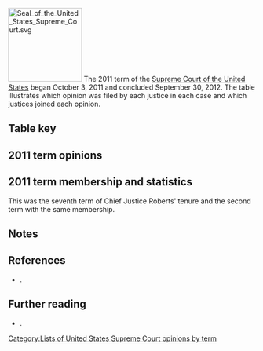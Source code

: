 [[Image:Seal of the United States Supreme Court.svg|150px|right]]
The 2011 term of the [[Supreme Court of the United States]] began October 3, 2011 and concluded September 30, 2012. The table illustrates which opinion was filed by each justice in each case and which justices joined each opinion.

==Table key==

{{SCOTUStablekey}}

==2011 term opinions==
{{SCOTUS-termlist-start|Roberts|Scalia|Kennedy|Thomas|Ginsburg|Breyer|Alito|Sotomayor|Kagan}}
{{SCOTUS-termlist-entry
  |#=1
  |case=Cavazos v. Smith
  |volume=565
  |page=
  |decision-date=October 31, 2011
  |justice1-opinion1=joinmajority |justice1-sortcode=J1<!--roberts-->
  |justice2-opinion1=joinmajority |justice2-sortcode=J1<!--scalia-->
  |justice3-opinion1=joinmajority |justice3-sortcode=J1<!--kennedy-->
  |justice4-opinion1=joinmajority |justice4-sortcode=J1<!--thomas-->
  |justice5-opinion1=dissent |justice5-sortcode=4<!--ginsburg-->
  |justice6-opinion1=joindissent |justice6-sortcode=J4<!--breyer-->
  |justice7-opinion1=joinmajority |justice7-sortcode=J1<!--alito-->
  |justice8-opinion1=joindissent |justice8-sortcode=J4<!--sotomayor-->
  |justice9-opinion1=joinmajority |justice9-sortcode=J1<!--kagan-->
}}
{{SCOTUS-termlist-entry
  |#=2
  |case=KPMG LLP v. Cocchi
  |volume=565
  |page=
  |decision-date=November 7, 2011
  |justice1-opinion1=joinmajority |justice1-sortcode=J1<!--roberts-->
  |justice2-opinion1=joinmajority |justice2-sortcode=J1<!--scalia-->
  |justice3-opinion1=joinmajority |justice3-sortcode=J1<!--kennedy-->
  |justice4-opinion1=joinmajority |justice4-sortcode=J1<!--thomas-->
  |justice5-opinion1=joinmajority |justice5-sortcode=J1<!--ginsburg-->
  |justice6-opinion1=joinmajority |justice6-sortcode=J1<!--breyer-->
  |justice7-opinion1=joinmajority |justice7-sortcode=J1<!--alito-->
  |justice8-opinion1=joinmajority |justice8-sortcode=J1<!--sotomayor-->
  |justice9-opinion1=joinmajority |justice9-sortcode=J1<!--kagan-->
}}
{{SCOTUS-termlist-entry
  |#=3
  |case=Bobby v. Dixon
  |volume=565
  |page=
  |decision-date=November 7, 2011
  |justice1-opinion1=joinmajority |justice1-sortcode=J1<!--roberts-->
  |justice2-opinion1=joinmajority |justice2-sortcode=J1<!--scalia-->
  |justice3-opinion1=joinmajority |justice3-sortcode=J1<!--kennedy-->
  |justice4-opinion1=joinmajority |justice4-sortcode=J1<!--thomas-->
  |justice5-opinion1=joinmajority |justice5-sortcode=J1<!--ginsburg-->
  |justice6-opinion1=joinmajority |justice6-sortcode=J1<!--breyer-->
  |justice7-opinion1=joinmajority |justice7-sortcode=J1<!--alito-->
  |justice8-opinion1=joinmajority |justice8-sortcode=J1<!--sotomayor-->
  |justice9-opinion1=joinmajority |justice9-sortcode=J1<!--kagan-->
}}
{{SCOTUS-termlist-entry
  |#=4
  |case=Greene v. Fisher
  |volume=565
  |page=
  |argue-date=October 11, 2011
  |decision-date=November 8, 2011
  |justice1-opinion1=joinmajority |justice1-sortcode=J1<!--roberts-->
  |justice2-opinion1=majority |justice2-sortcode=1<!--scalia-->
  |justice3-opinion1=joinmajority |justice3-sortcode=J1<!--kennedy-->
  |justice4-opinion1=joinmajority |justice4-sortcode=J1<!--thomas-->
  |justice5-opinion1=joinmajority |justice5-sortcode=J1<!--ginsburg-->
  |justice6-opinion1=joinmajority |justice6-sortcode=J1<!--breyer-->
  |justice7-opinion1=joinmajority |justice7-sortcode=J1<!--alito-->
  |justice8-opinion1=joinmajority |justice8-sortcode=J1<!--sotomayor-->
  |justice9-opinion1=joinmajority |justice9-sortcode=J1<!--kagan-->
}}
{{SCOTUS-termlist-entry
  |#=5
  |case=Judulang v. Holder
  |volume=565
  |page=
  |argue-date=October 12, 2011
  |decision-date=December 12, 2011
  |justice1-opinion1=joinmajority |justice1-sortcode=J1<!--roberts-->
  |justice2-opinion1=joinmajority |justice2-sortcode=J1<!--scalia-->
  |justice3-opinion1=joinmajority |justice3-sortcode=J1<!--kennedy-->
  |justice4-opinion1=joinmajority |justice4-sortcode=J1<!--thomas-->
  |justice5-opinion1=joinmajority |justice5-sortcode=J1<!--ginsburg-->
  |justice6-opinion1=joinmajority |justice6-sortcode=J1<!--breyer-->
  |justice7-opinion1=joinmajority |justice7-sortcode=J1<!--alito-->
  |justice8-opinion1=joinmajority |justice8-sortcode=J1<!--sotomayor-->
  |justice9-opinion1=majority |justice9-sortcode=1<!--kagan-->
}}
{{SCOTUS-termlist-entry
  |#=6
  |case=Hardy v. Cross
  |volume=565
  |page=
  |decision-date=December 12, 2011
  |justice1-opinion1=joinmajority |justice1-sortcode=J1<!--roberts-->
  |justice2-opinion1=joinmajority |justice2-sortcode=J1<!--scalia-->
  |justice3-opinion1=joinmajority |justice3-sortcode=J1<!--kennedy-->
  |justice4-opinion1=joinmajority |justice4-sortcode=J1<!--thomas-->
  |justice5-opinion1=joinmajority |justice5-sortcode=J1<!--ginsburg-->
  |justice6-opinion1=joinmajority |justice6-sortcode=J1<!--breyer-->
  |justice7-opinion1=joinmajority |justice7-sortcode=J1<!--alito-->
  |justice8-opinion1=joinmajority |justice8-sortcode=J1<!--sotomayor-->
  |justice9-opinion1=joinmajority |justice9-sortcode=J1<!--kagan-->
}}
{{SCOTUS-termlist-entry
  |#=7
  |case=Smith v. Cain
  |volume=565
  |page=
  |argue-date=November 8, 2011
  |decision-date=January 10, 2012
  |justice1-opinion1=majority |justice1-sortcode=1<!--roberts-->
  |justice2-opinion1=joinmajority |justice2-sortcode=J1<!--scalia-->
  |justice3-opinion1=joinmajority |justice3-sortcode=J1<!--kennedy-->
  |justice4-opinion1=dissent |justice4-sortcode=4<!--thomas-->
  |justice5-opinion1=joinmajority |justice5-sortcode=J1<!--ginsburg-->
  |justice6-opinion1=joinmajority |justice6-sortcode=J1<!--breyer-->
  |justice7-opinion1=joinmajority |justice7-sortcode=J1<!--alito-->
  |justice8-opinion1=joinmajority |justice8-sortcode=J1<!--sotomayor-->
  |justice9-opinion1=joinmajority |justice9-sortcode=J1<!--kagan-->
}}
{{SCOTUS-termlist-entry
  |#=8
  |case=CompuCredit Corp. v. Greenwood
  |volume=565
  |page=
  |argue-date=October 11, 2011
  |decision-date=January 10, 2012
  |justice1-opinion1=joinmajority |justice1-sortcode=J1<!--roberts-->
  |justice2-opinion1=majority |justice2-sortcode=1<!--scalia-->
  |justice3-opinion1=joinmajority |justice3-sortcode=J1<!--kennedy-->
  |justice4-opinion1=joinmajority |justice4-sortcode=J1<!--thomas-->
  |justice5-opinion1=dissent |justice5-sortcode=4<!--ginsburg-->
  |justice6-opinion1=joinmajority |justice6-sortcode=J1<!--breyer-->
  |justice7-opinion1=joinmajority |justice7-sortcode=J1<!--alito-->
  |justice8-opinion1=concurrence |justice8-sortcode=2<!--sotomayor-->
  |justice9-opinion1=joinconcurrence |justice9-sortcode=J2<!--kagan-->
}}
{{SCOTUS-termlist-entry
  |#=9
  |case=Minneci v. Pollard
  |volume=565
  |page=
  |argue-date=November 1, 2011
  |decision-date=January 10, 2012
  |justice1-opinion1=joinmajority |justice1-sortcode=J1<!--roberts-->
  |justice2-opinion1=joinmajority |justice2-opinion2=concurrence |justice2-sortcode=2J1<!--scalia-->
  |justice3-opinion1=joinmajority |justice3-sortcode=J1<!--kennedy-->
  |justice4-opinion1=joinmajority |justice4-opinion2=joinconcurrence |justice4-sortcode=J1J2<!--thomas-->
  |justice5-opinion1=dissent |justice5-sortcode=4<!--ginsburg-->
  |justice6-opinion1=majority |justice6-sortcode=1<!--breyer-->
  |justice7-opinion1=joinmajority |justice7-sortcode=J1<!--alito-->
  |justice8-opinion1=joinmajority |justice8-sortcode=J1<!--sotomayor-->
  |justice9-opinion1=joinmajority |justice9-sortcode=J1<!--kagan-->
}}
{{SCOTUS-termlist-entry
  |#=10
  |case=Gonzalez v. Thaler
  |volume=565
  |page=
  |argue-date=November 2, 2011
  |decision-date=January 10, 2012
  |justice1-opinion1=joinmajority |justice1-sortcode=J1<!--roberts-->
  |justice2-opinion1=dissent |justice2-sortcode=4<!--scalia-->
  |justice3-opinion1=joinmajority |justice3-sortcode=J1<!--kennedy-->
  |justice4-opinion1=joinmajority |justice4-sortcode=J1<!--thomas-->
  |justice5-opinion1=joinmajority |justice5-sortcode=J1<!--ginsburg-->
  |justice6-opinion1=joinmajority |justice6-sortcode=J1<!--breyer-->
  |justice7-opinion1=joinmajority |justice7-sortcode=J1<!--alito-->
  |justice8-opinion1=majority |justice8-sortcode=1<!--sotomayor-->
  |justice9-opinion1=joinmajority |justice9-sortcode=J1<!--kagan-->
}}
{{SCOTUS-termlist-entry
  |#=11
  |case-article=Hosanna-Tabor Evangelical Lutheran Church and School v. EEOC
  |case-display=Hosanna-Tabor Evang. Lutheran Church and School v. EEOC
  |volume=565
  |page=
  |argue-date=October 5, 2011
  |decision-date=January 11, 2012
  |justice1-opinion1=majority |justice1-sortcode=1<!--roberts-->
  |justice2-opinion1=joinmajority |justice2-sortcode=J1<!--scalia-->
  |justice3-opinion1=joinmajority |justice3-sortcode=J1<!--kennedy-->
  |justice4-opinion1=joinmajority |justice4-opinion2=concurrence1 |justice4-sortcode=2J1<!--thomas-->
  |justice5-opinion1=joinmajority |justice5-sortcode=J1<!--ginsburg-->
  |justice6-opinion1=joinmajority |justice6-sortcode=J1<!--breyer-->
  |justice7-opinion1=joinmajority |justice7-opinion2=concurrence2 |justice7-sortcode=2J1<!--alito-->
  |justice8-opinion1=joinmajority |justice8-sortcode=J1<!--sotomayor-->
  |justice9-opinion1=joinmajority |justice9-opinion2=joinconcurrence2 |justice9-sortcode=J1J2<!--kagan-->
}}
{{SCOTUS-termlist-entry
  |#=12
  |case=Pacific Operators Offshore, LLP v. Valladolid
  |volume=565
  |page=
  |argue-date=October 11, 2011
  |decision-date=January 11, 2012
  |justice1-opinion1=joinmajority |justice1-sortcode=J1<!--roberts-->
  |justice2-opinion1=concurrence |justice2-sortcode=2<!--scalia-->
  |justice3-opinion1=joinmajority |justice3-sortcode=J1<!--kennedy-->
  |justice4-opinion1=majority |justice4-sortcode=1<!--thomas-->
  |justice5-opinion1=joinmajority |justice5-sortcode=J1<!--ginsburg-->
  |justice6-opinion1=joinmajority |justice6-sortcode=J1<!--breyer-->
  |justice7-opinion1=joinconcurrence |justice7-sortcode=J2<!--alito-->
  |justice8-opinion1=joinmajority |justice8-sortcode=J1<!--sotomayor-->
  |justice9-opinion1=joinmajority |justice9-sortcode=J1<!--kagan-->
}}
{{SCOTUS-termlist-entry
  |#=13
  |case=Perry v. New Hampshire
  |volume=565
  |page=
  |argue-date=November 2, 2011
  |decision-date=January 11, 2012
  |justice1-opinion1=joinmajority |justice1-sortcode=J1<!--roberts-->
  |justice2-opinion1=joinmajority |justice2-sortcode=J1<!--scalia-->
  |justice3-opinion1=joinmajority |justice3-sortcode=J1<!--kennedy-->
  |justice4-opinion1=joinmajority |justice4-opinion2=concurrence |justice4-sortcode=2J1<!--thomas-->
  |justice5-opinion1=majority |justice5-sortcode=1<!--ginsburg-->
  |justice6-opinion1=joinmajority |justice6-sortcode=J1<!--breyer-->
  |justice7-opinion1=joinmajority |justice7-sortcode=J1<!--alito-->
  |justice8-opinion1=dissent |justice8-sortcode=4<!--sotomayor-->
  |justice9-opinion1=joinmajority |justice9-sortcode=J1<!--kagan-->
}}
{{SCOTUS-termlist-entry
  |#=14
  |case=Maples v. Thomas
  |volume=565
  |page=
  |argue-date=October 4, 2011
  |decision-date=January 18, 2012
  |justice1-opinion1=joinmajority |justice1-sortcode=J1<!--roberts-->
  |justice2-opinion1=dissent |justice2-sortcode=4<!--scalia-->
  |justice3-opinion1=joinmajority |justice3-sortcode=J1<!--kennedy-->
  |justice4-opinion1=joindissent |justice4-sortcode=J4<!--thomas-->
  |justice5-opinion1=majority |justice5-sortcode=1<!--ginsburg-->
  |justice6-opinion1=joinmajority |justice6-sortcode=J1<!--breyer-->
  |justice7-opinion1=joinmajority |justice7-opinion2=concurrence |justice7-sortcode=2J1<!--alito-->
  |justice8-opinion1=joinmajority |justice8-sortcode=J1<!--sotomayor-->
  |justice9-opinion1=joinmajority |justice9-sortcode=J1<!--kagan-->
}}
{{SCOTUS-termlist-entry
  |#=15
  |case=Golan v. Holder
  |volume=565
  |page=
  |argue-date=October 5, 2011
  |decision-date=January 18, 2012
  |justice1-opinion1=joinmajority |justice1-sortcode=J1<!--roberts-->
  |justice2-opinion1=joinmajority |justice2-sortcode=J1<!--scalia-->
  |justice3-opinion1=joinmajority |justice3-sortcode=J1<!--kennedy-->
  |justice4-opinion1=joinmajority |justice4-sortcode=J1<!--thomas-->
  |justice5-opinion1=majority |justice5-sortcode=1<!--ginsburg-->
  |justice6-opinion1=dissent |justice6-sortcode=4<!--breyer-->
  |justice7-opinion1=joindissent |justice7-sortcode=J4<!--alito-->
  |justice8-opinion1=joinmajority |justice8-sortcode=J1<!--sotomayor-->
  |justice9-opinion1=didnotparticipate |justice9-sortcode=X<!--kagan-->
}}
{{SCOTUS-termlist-entry
  |#=16
  |case=Mims v. Arrow Financial Services, LLC
  |volume=565
  |page=
  |argue-date=November 28, 2011
  |decision-date=January 18, 2012
  |justice1-opinion1=joinmajority |justice1-sortcode=J1<!--roberts-->
  |justice2-opinion1=joinmajority |justice2-sortcode=J1<!--scalia-->
  |justice3-opinion1=joinmajority |justice3-sortcode=J1<!--kennedy-->
  |justice4-opinion1=joinmajority |justice4-sortcode=J1<!--thomas-->
  |justice5-opinion1=majority |justice5-sortcode=1<!--ginsburg-->
  |justice6-opinion1=joinmajority |justice6-sortcode=J1<!--breyer-->
  |justice7-opinion1=joinmajority |justice7-sortcode=J1<!--alito-->
  |justice8-opinion1=joinmajority |justice8-sortcode=J1<!--sotomayor-->
  |justice9-opinion1=joinmajority |justice9-sortcode=J1<!--kagan-->
}}
{{SCOTUS-termlist-entry
  |#=17
  |case=Perry v. Perez
  |volume=565
  |page=
  |argue-date=
  |decision-date=January 20, 2012
  |justice1-opinion1=joinmajority |justice1-sortcode=J1<!--roberts-->
  |justice2-opinion1=joinmajority |justice2-sortcode=J1<!--scalia-->
  |justice3-opinion1=joinmajority |justice3-sortcode=J1<!--kennedy-->
  |justice4-opinion1=joinmajority |justice4-opinion2=concurrence |justice4-sortcode=2J1<!--thomas-->
  |justice5-opinion1=joinmajority |justice5-sortcode=J1<!--ginsburg-->
  |justice6-opinion1=joinmajority |justice6-sortcode=J1<!--breyer-->
  |justice7-opinion1=joinmajority |justice7-sortcode=J1<!--alito-->
  |justice8-opinion1=joinmajority |justice8-sortcode=J1<!--sotomayor-->
  |justice9-opinion1=joinmajority |justice9-sortcode=J1<!--kagan-->
}}
{{SCOTUS-termlist-entry
  |#=18
  | case-article=United States v. Jones (2012)
  | case-display=United States v. Jones
  |volume=565
  |page=
  |argue-date=November 8, 2011
  |decision-date=January 23, 2012
  |justice1-opinion1=joinmajority |justice1-sortcode=J1<!--roberts-->
  |justice2-opinion1=majority |justice2-sortcode=1<!--scalia-->
  |justice3-opinion1=joinmajority |justice3-sortcode=J1<!--kennedy-->
  |justice4-opinion1=joinmajority |justice4-sortcode=J1<!--thomas-->
  |justice5-opinion1=joinconcurrence1 |justice5-sortcode=J2<!--ginsburg-->
  |justice6-opinion1=joinconcurrence1 |justice6-sortcode=J2<!--breyer-->
  |justice7-opinion1=concurrence1 |justice7-sortcode=2<!--alito-->
  |justice8-opinion1=joinmajority |justice8-opinion2=concurrence2 |justice8-sortcode=2J1<!--sotomayor-->
  |justice9-opinion1=joinconcurrence1 |justice9-sortcode=J2<!--kagan-->
}}
{{SCOTUS-termlist-entry
  |#=19
  |case-article=Reynolds v. United States (2012)
  |case-display=Reynolds v. United States
  |volume=565
  |page=
  |argue-date=October 3, 2011
  |decision-date=January 23, 2012
  |justice1-opinion1=joinmajority |justice1-sortcode=J1<!--roberts-->
  |justice2-opinion1=dissent |justice2-sortcode=4<!--scalia-->
  |justice3-opinion1=joinmajority |justice3-sortcode=J1<!--kennedy-->
  |justice4-opinion1=joinmajority |justice4-sortcode=J1<!--thomas-->
  |justice5-opinion1=joindissent |justice5-sortcode=J4<!--ginsburg-->
  |justice6-opinion1=majority |justice6-sortcode=1<!--breyer-->
  |justice7-opinion1=joinmajority |justice7-sortcode=J1<!--alito-->
  |justice8-opinion1=joinmajority |justice8-sortcode=J1<!--sotomayor-->
  |justice9-opinion1=joinmajority |justice9-sortcode=J1<!--kagan-->
}}
{{SCOTUS-termlist-entry
  |#=20
  |case=National Meat Assn. v. Harris
  |volume=565
  |page=
  |argue-date=November 9, 2011
  |decision-date=January 23, 2012
  |justice1-opinion1=joinmajority |justice1-sortcode=J1<!--roberts-->
  |justice2-opinion1=joinmajority |justice2-sortcode=J1<!--scalia-->
  |justice3-opinion1=joinmajority |justice3-sortcode=J1<!--kennedy-->
  |justice4-opinion1=joinmajority |justice4-sortcode=J1<!--thomas-->
  |justice5-opinion1=joinmajority |justice5-sortcode=J1<!--ginsburg-->
  |justice6-opinion1=joinmajority |justice6-sortcode=J1<!--breyer-->
  |justice7-opinion1=joinmajority |justice7-sortcode=J1<!--alito-->
  |justice8-opinion1=joinmajority |justice8-sortcode=J1<!--sotomayor-->
  |justice9-opinion1=majority |justice9-sortcode=1<!--kagan-->
}}
{{SCOTUS-termlist-entry
  |#=21
  |case=Ryburn v. Huff
  |volume=565
  |page=
  |decision-date=January 23, 2012
  |justice1-opinion1=joinmajority |justice1-sortcode=J1<!--roberts-->
  |justice2-opinion1=joinmajority |justice2-sortcode=J1<!--scalia-->
  |justice3-opinion1=joinmajority |justice3-sortcode=J1<!--kennedy-->
  |justice4-opinion1=joinmajority |justice4-sortcode=J1<!--thomas-->
  |justice5-opinion1=joinmajority |justice5-sortcode=J1<!--ginsburg-->
  |justice6-opinion1=joinmajority |justice6-sortcode=J1<!--breyer-->
  |justice7-opinion1=joinmajority |justice7-sortcode=J1<!--alito-->
  |justice8-opinion1=joinmajority |justice8-sortcode=J1<!--sotomayor-->
  |justice9-opinion1=joinmajority |justice9-sortcode=J1<!--kagan-->
}}
{{SCOTUS-termlist-entry
  |#=22
  |case=Kawashima v. Holder
  |volume=565
  |page=
  |argue-date=November 7, 2011
  |decision-date=February 21, 2012
  |justice1-opinion1=joinmajority |justice1-sortcode=J1<!--roberts-->
  |justice2-opinion1=joinmajority |justice2-sortcode=J1<!--scalia-->
  |justice3-opinion1=joinmajority |justice3-sortcode=J1<!--kennedy-->
  |justice4-opinion1=majority |justice4-sortcode=1<!--thomas-->
  |justice5-opinion1=dissent |justice5-sortcode=4<!--ginsburg-->
  |justice6-opinion1=joindissent |justice6-sortcode=J4<!--breyer-->
  |justice7-opinion1=joinmajority |justice7-sortcode=J1<!--alito-->
  |justice8-opinion1=joinmajority |justice8-sortcode=J1<!--sotomayor-->
  |justice9-opinion1=joindissent |justice9-sortcode=J4<!--kagan-->
}}
{{SCOTUS-termlist-entry
  |#=23
  |case=Howes v. Fields
  |volume=565
  |page=
  |argue-date=October 4, 2011
  |decision-date=February 21, 2012
  |justice1-opinion1=joinmajority |justice1-sortcode=J1<!--roberts-->
  |justice2-opinion1=joinmajority |justice2-sortcode=J1<!--scalia-->
  |justice3-opinion1=joinmajority |justice3-sortcode=J1<!--kennedy-->
  |justice4-opinion1=joinmajority |justice4-sortcode=J1<!--thomas-->
  |justice5-opinion1=concurrencedissent |justice5-sortcode=3<!--ginsburg-->
  |justice6-opinion1=joinconcurrencedissent |justice6-sortcode=J3<!--breyer-->
  |justice7-opinion1=majority |justice7-sortcode=1<!--alito-->
  |justice8-opinion1=joinconcurrencedissent |justice8-sortcode=J3<!--sotomayor-->
  |justice9-opinion1=joinmajority |justice9-sortcode=J1<!--kagan-->
}}
{{SCOTUS-termlist-entry
  |#=24
  |case=Wetzel v. Lambert
  |volume=565
  |page=
  |decision-date=February 21, 2012
  |justice1-opinion1=joinmajority |justice1-sortcode=J1<!--roberts-->
  |justice2-opinion1=joinmajority |justice2-sortcode=J1<!--scalia-->
  |justice3-opinion1=joinmajority |justice3-sortcode=J1<!--kennedy-->
  |justice4-opinion1=joinmajority |justice4-sortcode=J1<!--thomas-->
  |justice5-opinion1=joindissent |justice5-sortcode=J4<!--ginsburg-->
  |justice6-opinion1=dissent |justice6-sortcode=4<!--breyer-->
  |justice7-opinion1=joinmajority |justice7-sortcode=J1<!--alito-->
  |justice8-opinion1=joinmajority |justice8-sortcode=J1<!--sotomayor-->
  |justice9-opinion1=joindissent |justice9-sortcode=J4<!--kagan-->
}}
{{SCOTUS-termlist-entry
  |#=25
  |case=Marmet Health Care Center, Inc. v. Brown
  |volume=565
  |page=
  |decision-date=February 21, 2012
  |justice1-opinion1=joinmajority |justice1-sortcode=J1<!--roberts-->
  |justice2-opinion1=joinmajority |justice2-sortcode=J1<!--scalia-->
  |justice3-opinion1=joinmajority |justice3-sortcode=J1<!--kennedy-->
  |justice4-opinion1=joinmajority |justice4-sortcode=J1<!--thomas-->
  |justice5-opinion1=joinmajority |justice5-sortcode=J1<!--ginsburg-->
  |justice6-opinion1=joinmajority |justice6-sortcode=J1<!--breyer-->
  |justice7-opinion1=joinmajority |justice7-sortcode=J1<!--alito-->
  |justice8-opinion1=joinmajority |justice8-sortcode=J1<!--sotomayor-->
  |justice9-opinion1=joinmajority |justice9-sortcode=J1<!--kagan-->
}}
{{SCOTUS-termlist-entry
  |#=26
  |case=Messerschmidt v. Millender
  |volume=565
  |page=
  |argue-date=December 5, 2011
  |decision-date=February 22, 2012
  |justice1-opinion1=majority |justice1-sortcode=1<!--roberts-->
  |justice2-opinion1=joinmajority |justice2-sortcode=J1<!--scalia-->
  |justice3-opinion1=joinmajority |justice3-sortcode=J1<!--kennedy-->
  |justice4-opinion1=joinmajority |justice4-sortcode=J1<!--thomas-->
  |justice5-opinion1=joindissent |justice5-sortcode=J4<!--ginsburg-->
  |justice6-opinion1=joinmajority |justice6-opinion2=concurrence |justice6-sortcode=2J1<!--breyer-->
  |justice7-opinion1=joinmajority |justice7-sortcode=J1<!--alito-->
  |justice8-opinion1=dissent |justice8-sortcode=4<!--sotomayor-->
  |justice9-opinion1=concurrencedissent |justice9-sortcode=3<!--kagan-->
}}
{{SCOTUS-termlist-entry
  |#=27
  |case=PPL Montana, LLC v. Montana
  |volume=565
  |page=
  |argue-date=December 7, 2011
  |decision-date=February 22, 2012
  |justice1-opinion1=joinmajority |justice1-sortcode=J1<!--roberts-->
  |justice2-opinion1=joinmajority |justice2-sortcode=J1<!--scalia-->
  |justice3-opinion1=majority |justice3-sortcode=1<!--kennedy-->
  |justice4-opinion1=joinmajority |justice4-sortcode=J1<!--thomas-->
  |justice5-opinion1=joinmajority |justice5-sortcode=J1<!--ginsburg-->
  |justice6-opinion1=joinmajority |justice6-sortcode=J1<!--breyer-->
  |justice7-opinion1=joinmajority |justice7-sortcode=J1<!--alito-->
  |justice8-opinion1=joinmajority |justice8-sortcode=J1<!--sotomayor-->
  |justice9-opinion1=joinmajority |justice9-sortcode=J1<!--kagan-->
}}
{{SCOTUS-termlist-entry
  |#=28
  |case=Douglas v. Independent Living Center of Southern Cal., Inc.
  |volume=565
  |page=
  |argue-date=October 3, 2011
  |decision-date=February 22, 2012
  |justice1-opinion1=dissent |justice1-sortcode=4<!--roberts-->
  |justice2-opinion1=joindissent |justice2-sortcode=J4<!--scalia-->
  |justice3-opinion1=joinmajority |justice3-sortcode=J1<!--kennedy-->
  |justice4-opinion1=joindissent |justice4-sortcode=J4<!--thomas-->
  |justice5-opinion1=joinmajority |justice5-sortcode=J1<!--ginsburg-->
  |justice6-opinion1=majority |justice6-sortcode=1<!--breyer-->
  |justice7-opinion1=joindissent |justice7-sortcode=J4<!--alito-->
  |justice8-opinion1=joinmajority |justice8-sortcode=J1<!--sotomayor-->
  |justice9-opinion1=joinmajority |justice9-sortcode=J1<!--kagan-->
}}
{{SCOTUS-termlist-entry
  |#=29
  |case=Kurns v. Railroad Friction Products Corp.
  |volume=565
  |page=
  |argue-date=November 9, 2011
  |decision-date=February 29, 2012
  |justice1-opinion1=joinmajority |justice1-sortcode=J1<!--roberts-->
  |justice2-opinion1=joinmajority |justice2-sortcode=J1<!--scalia-->
  |justice3-opinion1=joinmajority |justice3-sortcode=J1<!--kennedy-->
  |justice4-opinion1=majority |justice4-sortcode=1<!--thomas-->
  |justice5-opinion1=joinconcurrencedissent |justice5-sortcode=J3<!--ginsburg-->
  |justice6-opinion1=joinconcurrencedissent |justice6-sortcode=J3<!--breyer-->
  |justice7-opinion1=joinmajority |justice7-sortcode=J1<!--alito-->
  |justice8-opinion1=concurrencedissent |justice8-sortcode=3<!--sotomayor-->
  |justice9-opinion1=joinmajority |justice9-opinion2=concurrence |justice9-sortcode=2J1<!--kagan-->
}}
{{SCOTUS-termlist-entry
  |#=30
  |case=Martel v. Claire
  |volume=565
  |page=
  |argue-date=December 6, 2011
  |decision-date=March 5, 2012
  |justice1-opinion1=joinmajority |justice1-sortcode=J1<!--roberts-->
  |justice2-opinion1=joinmajority |justice2-sortcode=J1<!--scalia-->
  |justice3-opinion1=joinmajority |justice3-sortcode=J1<!--kennedy-->
  |justice4-opinion1=joinmajority |justice4-sortcode=J1<!--thomas-->
  |justice5-opinion1=joinmajority |justice5-sortcode=J1<!--ginsburg-->
  |justice6-opinion1=joinmajority |justice6-sortcode=J1<!--breyer-->
  |justice7-opinion1=joinmajority |justice7-sortcode=J1<!--alito-->
  |justice8-opinion1=joinmajority |justice8-sortcode=J1<!--sotomayor-->
  |justice9-opinion1=majority |justice9-sortcode=1<!--kagan-->
}}
{{SCOTUS-termlist-entry
  |#=31
  |case=Martinez v. Ryan
  |volume=566
  |page=
  |argue-date=October 4, 2011
  |decision-date=March 20, 2012
  |justice1-opinion1=joinmajority |justice1-sortcode=J1<!--roberts-->
  |justice2-opinion1=dissent |justice2-sortcode=4<!--scalia-->
  |justice3-opinion1=majority |justice3-sortcode=1<!--kennedy-->
  |justice4-opinion1=joindissent |justice4-sortcode=J4<!--thomas-->
  |justice5-opinion1=joinmajority |justice5-sortcode=J1<!--ginsburg-->
  |justice6-opinion1=joinmajority |justice6-sortcode=J1<!--breyer-->
  |justice7-opinion1=joinmajority |justice7-sortcode=J1<!--alito-->
  |justice8-opinion1=joinmajority |justice8-sortcode=J1<!--sotomayor-->
  |justice9-opinion1=joinmajority |justice9-sortcode=J1<!--kagan-->
}}
{{SCOTUS-termlist-entry
  |#=32
  |case=Coleman v. Court of Appeals of Md.
  |volume=566
  |page=
  |argue-date=January 11, 2012
  |decision-date=March 20, 2012
  |justice1-opinion1=joinmajority |justice1-sortcode=J1<!--roberts-->
  |justice2-opinion1=concurrence1 |justice2-sortcode=2<!--scalia-->
  |justice3-opinion1=plurality |justice3-sortcode=1X<!--kennedy-->
  |justice4-opinion1=joinmajority |justice4-opinion2=concurrence2 |justice4-sortcode=2J1<!--thomas-->
  |justice5-opinion1=dissent |justice5-sortcode=4<!--ginsburg-->
  |justice6-opinion1=joindissent |justice6-sortcode=J4<!--breyer-->
  |justice7-opinion1=joinmajority |justice7-sortcode=J1<!--alito-->
  |justice8-opinion1=partjoindissent |justice8-sortcode=J4X<!--sotomayor-->
  |justice9-opinion1=partjoindissent |justice9-sortcode=J4X<!--kagan-->
}}
{{SCOTUS-termlist-entry
  |#=33
  |case-display=Mayo Collaborative Servs. v. Prometheus Lab., Inc.
  |case-article=Mayo Collaborative Services v. Prometheus Laboratories, Inc. 
  |volume=566
  |page=
  |argue-date=December 7, 2011
  |decision-date=March 20, 2012
  |justice1-opinion1=joinmajority |justice1-sortcode=J1<!--roberts-->
  |justice2-opinion1=joinmajority |justice2-sortcode=J1<!--scalia-->
  |justice3-opinion1=joinmajority |justice3-sortcode=J1<!--kennedy-->
  |justice4-opinion1=joinmajority |justice4-sortcode=J1<!--thomas-->
  |justice5-opinion1=joinmajority |justice5-sortcode=J1<!--ginsburg-->
  |justice6-opinion1=majority |justice6-sortcode=1<!--breyer-->
  |justice7-opinion1=joinmajority |justice7-sortcode=J1<!--alito-->
  |justice8-opinion1=joinmajority |justice8-sortcode=J1<!--sotomayor-->
  |justice9-opinion1=joinmajority |justice9-sortcode=J1<!--kagan-->
}}
{{SCOTUS-termlist-entry
  |#=34
  |case=Roberts v. Sea-Land Services, Inc.
  |volume=566
  |page=
  |argue-date=January 11, 2012
  |decision-date=March 20, 2012
  |justice1-opinion1=joinmajority |justice1-sortcode=J1<!--roberts-->
  |justice2-opinion1=joinmajority |justice2-sortcode=J1<!--scalia-->
  |justice3-opinion1=joinmajority |justice3-sortcode=J1<!--kennedy-->
  |justice4-opinion1=joinmajority |justice4-sortcode=J1<!--thomas-->
  |justice5-opinion1=concurrencedissent |justice5-sortcode=3<!--ginsburg-->
  |justice6-opinion1=joinmajority |justice6-sortcode=J1<!--breyer-->
  |justice7-opinion1=joinmajority |justice7-sortcode=J1<!--alito-->
  |justice8-opinion1=majority |justice8-sortcode=1<!--sotomayor-->
  |justice9-opinion1=joinmajority |justice9-sortcode=J1<!--kagan-->
}}
{{SCOTUS-termlist-entry
  |#=35
  |case=Sackett v. EPA
  |volume=566
  |page=
  |argue-date=January 9, 2012
  |decision-date=March 21, 2012
  |justice1-opinion1=joinmajority |justice1-sortcode=J1<!--roberts-->
  |justice2-opinion1=majority |justice2-sortcode=1<!--scalia-->
  |justice3-opinion1=joinmajority |justice3-sortcode=J1<!--kennedy-->
  |justice4-opinion1=joinmajority |justice4-sortcode=J1<!--thomas-->
  |justice5-opinion1=joinmajority |justice5-opinion2=concurrence1 |justice5-sortcode=2J1<!--ginsburg-->
  |justice6-opinion1=joinmajority |justice6-sortcode=J1<!--breyer-->
  |justice7-opinion1=joinmajority |justice7-opinion2=concurrence2 |justice7-sortcode=2J1<!--alito-->
  |justice8-opinion1=joinmajority |justice8-sortcode=J1<!--sotomayor-->
  |justice9-opinion1=joinmajority |justice9-sortcode=J1<!--kagan-->
}}
{{SCOTUS-termlist-entry
  |#=36
  |case=Missouri v. Frye
  |volume=566
  |page=
  |argue-date=October 31, 2011
  |decision-date=March 21, 2012
  |justice1-opinion1=joindissent |justice1-sortcode=J4<!--roberts-->
  |justice2-opinion1=dissent |justice2-sortcode=4<!--scalia-->
  |justice3-opinion1=majority |justice3-sortcode=1<!--kennedy-->
  |justice4-opinion1=joindissent |justice4-sortcode=J4<!--thomas-->
  |justice5-opinion1=joinmajority |justice5-sortcode=J1<!--ginsburg-->
  |justice6-opinion1=joinmajority |justice6-sortcode=J1<!--breyer-->
  |justice7-opinion1=joindissent |justice7-sortcode=J4<!--alito-->
  |justice8-opinion1=joinmajority |justice8-sortcode=J1<!--sotomayor-->
  |justice9-opinion1=joinmajority |justice9-sortcode=J1<!--kagan-->
}}
{{SCOTUS-termlist-entry
  |#=37
  |case=Lafler v. Cooper
  |volume=566
  |page=
  |argue-date=October 31, 2011
  |decision-date=March 21, 2012
  |justice1-opinion1=partjoindissent1 |justice1-sortcode=J4X<!--roberts-->
  |justice2-opinion1=dissent1 |justice2-sortcode=4<!--scalia-->
  |justice3-opinion1=majority |justice3-sortcode=1<!--kennedy-->
  |justice4-opinion1=joindissent1 |justice4-sortcode=J4<!--thomas-->
  |justice5-opinion1=joinmajority |justice5-sortcode=J1<!--ginsburg-->
  |justice6-opinion1=joinmajority |justice6-sortcode=J1<!--breyer-->
  |justice7-opinion1=dissent2 |justice7-sortcode=4<!--alito-->
  |justice8-opinion1=joinmajority |justice8-sortcode=J1<!--sotomayor-->
  |justice9-opinion1=joinmajority |justice9-sortcode=J1<!--kagan-->
}}
{{SCOTUS-termlist-entry
  |#=38
  |case=Zivotofsky v. Clinton
  |volume=566
  |page=
  |argue-date=November 7, 2011
  |decision-date=March 26, 2012
  |justice1-opinion1=majority |justice1-sortcode=1<!--roberts-->
  |justice2-opinion1=joinmajority |justice2-sortcode=J1<!--scalia-->
  |justice3-opinion1=joinmajority |justice3-sortcode=J1<!--kennedy-->
  |justice4-opinion1=joinmajority |justice4-sortcode=J1<!--thomas-->
  |justice5-opinion1=joinmajority |justice5-sortcode=J1<!--ginsburg-->
  |justice6-opinion1=partjoinconcurrence2 |justice6-opinion2=dissent |justice6-sortcode=4J2X<!--breyer-->
  |justice7-opinion1=concurrence1 |justice7-sortcode=2<!--alito-->
  |justice8-opinion1=concurrence2 |justice8-sortcode=2<!--sotomayor-->
  |justice9-opinion1=joinmajority |justice9-sortcode=J1<!--kagan-->
}}
{{SCOTUS-termlist-entry
  |#=39
  |case=Credit Suisse Securities (USA) LLC v. Simmonds
  |volume=566
  |page=
  |argue-date=November 29, 2011
  |decision-date=March 26, 2012
  |justice1-opinion1=didnotparticipate |justice1-sortcode=X<!--roberts-->
  |justice2-opinion1=majority |justice2-sortcode=1<!--scalia-->
  |justice3-opinion1=joinmajority |justice3-sortcode=J1<!--kennedy-->
  |justice4-opinion1=joinmajority |justice4-sortcode=J1<!--thomas-->
  |justice5-opinion1=joinmajority |justice5-sortcode=J1<!--ginsburg-->
  |justice6-opinion1=joinmajority |justice6-sortcode=J1<!--breyer-->
  |justice7-opinion1=joinmajority |justice7-sortcode=J1<!--alito-->
  |justice8-opinion1=joinmajority |justice8-sortcode=J1<!--sotomayor-->
  |justice9-opinion1=joinmajority |justice9-sortcode=J1<!--kagan-->
}}
{{SCOTUS-termlist-entry
  |#=40
  |case=Setser v. United States
  |volume=566
  |page=
  |argue-date=November 30, 2011
  |decision-date=March 28, 2012
  |justice1-opinion1=joinmajority |justice1-sortcode=J1<!--roberts-->
  |justice2-opinion1=majority |justice2-sortcode=1<!--scalia-->
  |justice3-opinion1=joindissent |justice3-sortcode=J4<!--kennedy-->
  |justice4-opinion1=joinmajority |justice4-sortcode=J1<!--thomas-->
  |justice5-opinion1=joindissent |justice5-sortcode=J4<!--ginsburg-->
  |justice6-opinion1=dissent |justice6-sortcode=4<!--breyer-->
  |justice7-opinion1=joinmajority |justice7-sortcode=J1<!--alito-->
  |justice8-opinion1=joinmajority |justice8-sortcode=J1<!--sotomayor-->
  |justice9-opinion1=joinmajority |justice9-sortcode=J1<!--kagan-->
}}
{{SCOTUS-termlist-entry
  |#=41
  |case=Vartelas v. Holder
  |volume=566
  |page=
  |argue-date=January 18, 2012
  |decision-date=March 28, 2012
  |justice1-opinion1=joinmajority |justice1-sortcode=J1<!--roberts-->
  |justice2-opinion1=dissent |justice2-sortcode=4<!--scalia-->
  |justice3-opinion1=joinmajority |justice3-sortcode=J1<!--kennedy-->
  |justice4-opinion1=joindissent |justice4-sortcode=J4<!--thomas-->
  |justice5-opinion1=majority |justice5-sortcode=1<!--ginsburg-->
  |justice6-opinion1=joinmajority |justice6-sortcode=J1<!--breyer-->
  |justice7-opinion1=joindissent |justice7-sortcode=J4<!--alito-->
  |justice8-opinion1=joinmajority |justice8-sortcode=J1<!--sotomayor-->
  |justice9-opinion1=joinmajority |justice9-sortcode=J1<!--kagan-->
}}
{{SCOTUS-termlist-entry
  |#=42
  |case=FAA v. Cooper
  |volume=566
  |page=
  |argue-date=November 30, 2011
  |decision-date=March 28, 2012
  |justice1-opinion1=joinmajority |justice1-sortcode=J1<!--roberts-->
  |justice2-opinion1=joinmajority |justice2-sortcode=J1<!--scalia-->
  |justice3-opinion1=joinmajority |justice3-sortcode=J1<!--kennedy-->
  |justice4-opinion1=joinmajority |justice4-sortcode=J1<!--thomas-->
  |justice5-opinion1=joindissent |justice5-sortcode=J4<!--ginsburg-->
  |justice6-opinion1=joindissent |justice6-sortcode=J4<!--breyer-->
  |justice7-opinion1=majority |justice7-sortcode=1<!--alito-->
  |justice8-opinion1=dissent |justice8-sortcode=4<!--sotomayor-->
  |justice9-opinion1=didnotparticipate |justice9-sortcode=X<!--kagan-->
}}
{{SCOTUS-termlist-entry
  |#=43
  |case=Florence v. Board of Chosen Freeholders of County of Burlington
  |volume=566
  |page=
  |argue-date=October 12, 2011
  |decision-date=April 2, 2012
  |justice1-opinion1=joinmajority |justice1-opinion2=concurrence1 |justice1-sortcode=2J1<!--roberts-->
  |justice2-opinion1=joinmajority |justice2-sortcode=J1<!--scalia-->
  |justice3-opinion1=plurality |justice3-sortcode=1X<!--kennedy-->
  |justice4-opinion1=partjoinmajority |justice4-sortcode=J1X<!--thomas-->
  |justice5-opinion1=joindissent |justice5-sortcode=J4<!--ginsburg-->
  |justice6-opinion1=dissent |justice6-sortcode=4<!--breyer-->
  |justice7-opinion1=joinmajority |justice7-opinion2=concurrence2 |justice7-sortcode=2J1<!--alito-->
  |justice8-opinion1=joindissent |justice8-sortcode=J4<!--sotomayor-->
  |justice9-opinion1=joindissent |justice9-sortcode=J4<!--kagan-->
}}
{{SCOTUS-termlist-entry
  |#=44
  |case=Rehberg v. Paulk
  |volume=566
  |page=
  |argue-date=November 1, 2011
  |decision-date=April 2, 2012
  |justice1-opinion1=joinmajority |justice1-sortcode=J1<!--roberts-->
  |justice2-opinion1=joinmajority |justice2-sortcode=J1<!--scalia-->
  |justice3-opinion1=joinmajority |justice3-sortcode=J1<!--kennedy-->
  |justice4-opinion1=joinmajority |justice4-sortcode=J1<!--thomas-->
  |justice5-opinion1=joinmajority |justice5-sortcode=J1<!--ginsburg-->
  |justice6-opinion1=joinmajority |justice6-sortcode=J1<!--breyer-->
  |justice7-opinion1=majority |justice7-sortcode=1<!--alito-->
  |justice8-opinion1=joinmajority |justice8-sortcode=J1<!--sotomayor-->
  |justice9-opinion1=joinmajority |justice9-sortcode=J1<!--kagan-->
}}
{{SCOTUS-termlist-entry
  |#=45
  |case1=Vasquez v. United States
  |volume=566
  |page=
  |note=<ref>In ''Vasquez v. United States'', 566 U.S. ___ (2012), the Court dismissed certiorari as improvidently granted.</ref>  |decision-date=April 2, 2012
  |justice1-opinion1=joinmajority |justice1-sortcode=J1<!--roberts-->
  |justice2-opinion1=joinmajority |justice2-sortcode=J1<!--scalia-->
  |justice3-opinion1=joinmajority |justice3-sortcode=J1<!--kennedy-->
  |justice4-opinion1=joinmajority |justice4-sortcode=J1<!--thomas-->
  |justice5-opinion1=joinmajority |justice5-sortcode=J1<!--ginsburg-->
  |justice6-opinion1=joinmajority |justice6-sortcode=J1<!--breyer-->
  |justice7-opinion1=joinmajority |justice7-sortcode=J1<!--alito-->
  |justice8-opinion1=joinmajority |justice8-sortcode=J1<!--sotomayor-->
  |justice9-opinion1=joinmajority |justice9-sortcode=J1<!--kagan-->
}}
{{SCOTUS-termlist-entry
  |#=46
  |case=Filarsky v. Delia
  |volume=566
  |page=
  |argue-date=January 17, 2012
  |decision-date=April 17, 2012
  |justice1-opinion1=majority |justice1-sortcode=1<!--roberts-->
  |justice2-opinion1=joinmajority |justice2-sortcode=J1<!--scalia-->
  |justice3-opinion1=joinmajority |justice3-sortcode=J1<!--kennedy-->
  |justice4-opinion1=joinmajority |justice4-sortcode=J1<!--thomas-->
  |justice5-opinion1=joinmajority |justice5-opinion2=concurrence1 |justice5-sortcode=2J1<!--ginsburg-->
  |justice6-opinion1=joinmajority |justice6-sortcode=J1<!--breyer-->
  |justice7-opinion1=joinmajority |justice7-sortcode=J1<!--alito-->
  |justice8-opinion1=joinmajority |justice8-opinion2=concurrence2 |justice8-sortcode=2J1<!--sotomayor-->
  |justice9-opinion1=joinmajority |justice9-sortcode=J1<!--kagan-->
}}
{{SCOTUS-termlist-entry
  |#=47
  |case=Caraco Pharmaceutical Laboratories, Ltd. v. Novo Nordisk A/S
  |volume=566
  |page=
  |argue-date=December 5, 2011
  |decision-date=April 17, 2012
  |justice1-opinion1=joinmajority |justice1-sortcode=J1<!--roberts-->
  |justice2-opinion1=joinmajority |justice2-sortcode=J1<!--scalia-->
  |justice3-opinion1=joinmajority |justice3-sortcode=J1<!--kennedy-->
  |justice4-opinion1=joinmajority |justice4-sortcode=J1<!--thomas-->
  |justice5-opinion1=joinmajority |justice5-sortcode=J1<!--ginsburg-->
  |justice6-opinion1=joinmajority |justice6-sortcode=J1<!--breyer-->
  |justice7-opinion1=joinmajority |justice7-sortcode=J1<!--alito-->
  |justice8-opinion1=joinmajority |justice8-opinion2=concurrence |justice8-sortcode=2J1<!--sotomayor-->
  |justice9-opinion1=majority |justice9-sortcode=1<!--kagan-->
}}
{{SCOTUS-termlist-entry
  |#=48
  |case=Kappos v. Hyatt
  |volume=566
  |page=
  |argue-date=January 9, 2012
  |decision-date=April 18, 2012
  |justice1-opinion1=joinmajority |justice1-sortcode=J1<!--roberts-->
  |justice2-opinion1=joinmajority |justice2-sortcode=J1<!--scalia-->
  |justice3-opinion1=joinmajority |justice3-sortcode=J1<!--kennedy-->
  |justice4-opinion1=majority |justice4-sortcode=1<!--thomas-->
  |justice5-opinion1=joinmajority |justice5-sortcode=J1<!--ginsburg-->
  |justice6-opinion1=joinmajority |justice6-opinion2=joinconcurrence |justice6-sortcode=J1J2<!--breyer-->
  |justice7-opinion1=joinmajority |justice7-sortcode=J1<!--alito-->
  |justice8-opinion1=joinmajority |justice8-opinion2=concurrence |justice8-sortcode=2J1<!--sotomayor-->
  |justice9-opinion1=joinmajority |justice9-sortcode=J1<!--kagan-->
}}
{{SCOTUS-termlist-entry
  |#=49
  |case=Mohamad v. Palestinian Authority
  |volume=566
  |page=
  |argue-date=February 28, 2012
  |decision-date=April 18, 2012
  |justice1-opinion1=joinmajority |justice1-sortcode=J1<!--roberts-->
  |justice2-opinion1=partjoinmajority |justice2-sortcode=J1X<!--scalia-->
  |justice3-opinion1=joinmajority |justice3-sortcode=J1<!--kennedy-->
  |justice4-opinion1=joinmajority |justice4-sortcode=J1<!--thomas-->
  |justice5-opinion1=joinmajority |justice5-sortcode=J1<!--ginsburg-->
  |justice6-opinion1=joinmajority |justice6-opinion2=concurrence |justice6-sortcode=2J1<!--breyer-->
  |justice7-opinion1=joinmajority |justice7-sortcode=J1<!--alito-->
  |justice8-opinion1=majority |justice8-sortcode=1<!--sotomayor-->
  |justice9-opinion1=joinmajority |justice9-sortcode=J1<!--kagan-->
}}
{{SCOTUS-termlist-entry
  |#=50
  |case=Wood v. Milyard
  |volume=566
  |page=
  |argue-date=February 27, 2012
  |decision-date=April 24, 2012
  |justice1-opinion1=joinmajority |justice1-sortcode=J1<!--roberts-->
  |justice2-opinion1=joinconcurrence |justice2-sortcode=J2<!--scalia-->
  |justice3-opinion1=joinmajority |justice3-sortcode=J1<!--kennedy-->
  |justice4-opinion1=concurrence |justice4-sortcode=2<!--thomas-->
  |justice5-opinion1=majority |justice5-sortcode=1<!--ginsburg-->
  |justice6-opinion1=joinmajority |justice6-sortcode=J1<!--breyer-->
  |justice7-opinion1=joinmajority |justice7-sortcode=J1<!--alito-->
  |justice8-opinion1=joinmajority |justice8-sortcode=J1<!--sotomayor-->
  |justice9-opinion1=joinmajority |justice9-sortcode=J1<!--kagan-->
}}
{{SCOTUS-termlist-entry
  |#=51
  |case=United States v. Home Concrete & Supply, LLC
  |volume=566
  |page=
  |argue-date=January 17, 2012
  |decision-date=April 25, 2012
  |justice1-opinion1=joinmajority |justice1-sortcode=J1<!--roberts-->
  |justice2-opinion1=partjoinmajority |justice2-opinion2=concurrence |justice2-sortcode=2J1X<!--scalia-->
  |justice3-opinion1=dissent |justice3-sortcode=4<!--kennedy-->
  |justice4-opinion1=joinmajority |justice4-sortcode=J1<!--thomas-->
  |justice5-opinion1=joindissent |justice5-sortcode=J4<!--ginsburg-->
  |justice6-opinion1=plurality |justice6-sortcode=1X<!--breyer-->
  |justice7-opinion1=joinmajority |justice7-sortcode=J1<!--alito-->
  |justice8-opinion1=joindissent |justice8-sortcode=J4<!--sotomayor-->
  |justice9-opinion1=joindissent |justice9-sortcode=J4<!--kagan-->
}}
{{SCOTUS-termlist-entry
  |#=52
  |case=Hall v. United States
  |volume=566
  |page=
  |argue-date=November 29, 2011
  |decision-date=May 14, 2012
  |justice1-opinion1=joinmajority |justice1-sortcode=J1<!--roberts-->
  |justice2-opinion1=joinmajority |justice2-sortcode=J1<!--scalia-->
  |justice3-opinion1=joindissent |justice3-sortcode=J4<!--kennedy-->
  |justice4-opinion1=joinmajority |justice4-sortcode=J1<!--thomas-->
  |justice5-opinion1=joindissent |justice5-sortcode=J4<!--ginsburg-->
  |justice6-opinion1=dissent |justice6-sortcode=4<!--breyer-->
  |justice7-opinion1=joinmajority |justice7-sortcode=J1<!--alito-->
  |justice8-opinion1=majority |justice8-sortcode=1<!--sotomayor-->
  |justice9-opinion1=joindissent |justice9-sortcode=J4<!--kagan-->
}}
{{SCOTUS-termlist-entry
  |#=53
  |case=Astrue v. Capato
  |volume=566
  |page=
  |argue-date=March 19, 2012
  |decision-date=May 21, 2012
  |justice1-opinion1=joinmajority |justice1-sortcode=J1<!--roberts-->
  |justice2-opinion1=joinmajority |justice2-sortcode=J1<!--scalia-->
  |justice3-opinion1=joinmajority |justice3-sortcode=J1<!--kennedy-->
  |justice4-opinion1=joinmajority |justice4-sortcode=J1<!--thomas-->
  |justice5-opinion1=majority |justice5-sortcode=1<!--ginsburg-->
  |justice6-opinion1=joinmajority |justice6-sortcode=J1<!--breyer-->
  |justice7-opinion1=joinmajority |justice7-sortcode=J1<!--alito-->
  |justice8-opinion1=joinmajority |justice8-sortcode=J1<!--sotomayor-->
  |justice9-opinion1=joinmajority |justice9-sortcode=J1<!--kagan-->
}}
{{SCOTUS-termlist-entry
  |#=54
  |case=Taniguchi v. Kan Pacific Saipan, Ltd.
  |volume=566
  |page=
  |argue-date=February 21, 2012
  |decision-date=May 21, 2012
  |justice1-opinion1=joinmajority |justice1-sortcode=J1<!--roberts-->
  |justice2-opinion1=joinmajority |justice2-sortcode=J1<!--scalia-->
  |justice3-opinion1=joinmajority |justice3-sortcode=J1<!--kennedy-->
  |justice4-opinion1=joinmajority |justice4-sortcode=J1<!--thomas-->
  |justice5-opinion1=dissent |justice5-sortcode=4<!--ginsburg-->
  |justice6-opinion1=joindissent |justice6-sortcode=J4<!--breyer-->
  |justice7-opinion1=majority |justice7-sortcode=1<!--alito-->
  |justice8-opinion1=joindissent |justice8-sortcode=J4<!--sotomayor-->
  |justice9-opinion1=joinmajority |justice9-sortcode=J1<!--kagan-->
}}
{{SCOTUS-termlist-entry
  |#=55
  |case=Holder v. Martinez Gutierrez
  |volume=566
  |page=
  |argue-date=January 18, 2012
  |decision-date=May 21, 2012
  |justice1-opinion1=joinmajority |justice1-sortcode=J1<!--roberts-->
  |justice2-opinion1=joinmajority |justice2-sortcode=J1<!--scalia-->
  |justice3-opinion1=joinmajority |justice3-sortcode=J1<!--kennedy-->
  |justice4-opinion1=joinmajority |justice4-sortcode=J1<!--thomas-->
  |justice5-opinion1=joinmajority |justice5-sortcode=J1<!--ginsburg-->
  |justice6-opinion1=joinmajority |justice6-sortcode=J1<!--breyer-->
  |justice7-opinion1=joinmajority |justice7-sortcode=J1<!--alito-->
  |justice8-opinion1=joinmajority |justice8-sortcode=J1<!--sotomayor-->
  |justice9-opinion1=majority |justice9-sortcode=1<!--kagan-->
}}
{{SCOTUS-termlist-entry
  |#=56
  |case=Blueford v. Arkansas
  |volume=566
  |page=
  |argue-date=February 22, 2012
  |decision-date=May 24, 2012
  |justice1-opinion1=majority |justice1-sortcode=1<!--roberts-->
  |justice2-opinion1=joinmajority |justice2-sortcode=J1<!--scalia-->
  |justice3-opinion1=joinmajority |justice3-sortcode=J1<!--kennedy-->
  |justice4-opinion1=joinmajority |justice4-sortcode=J1<!--thomas-->
  |justice5-opinion1=joindissent |justice5-sortcode=J4<!--ginsburg-->
  |justice6-opinion1=joinmajority |justice6-sortcode=J1<!--breyer-->
  |justice7-opinion1=joinmajority |justice7-sortcode=J1<!--alito-->
  |justice8-opinion1=dissent |justice8-sortcode=4<!--sotomayor-->
  |justice9-opinion1=joindissent |justice9-sortcode=J4<!--kagan-->
}}
{{SCOTUS-termlist-entry
  |#=57
  |case=Freeman v. Quicken Loans, Inc.
  |volume=566
  |page=
  |argue-date=February 21, 2012
  |decision-date=May 24, 2012
  |justice1-opinion1=joinmajority |justice1-sortcode=J1<!--roberts-->
  |justice2-opinion1=majority |justice2-sortcode=1<!--scalia-->
  |justice3-opinion1=joinmajority |justice3-sortcode=J1<!--kennedy-->
  |justice4-opinion1=joinmajority |justice4-sortcode=J1<!--thomas-->
  |justice5-opinion1=joinmajority |justice5-sortcode=J1<!--ginsburg-->
  |justice6-opinion1=joinmajority |justice6-sortcode=J1<!--breyer-->
  |justice7-opinion1=joinmajority |justice7-sortcode=J1<!--alito-->
  |justice8-opinion1=joinmajority |justice8-sortcode=J1<!--sotomayor-->
  |justice9-opinion1=joinmajority |justice9-sortcode=J1<!--kagan-->
}}
{{SCOTUS-termlist-entry
  |#=58
  |case=RadLAX Gateway Hotel, LLC v. Amalgamated Bank
  |volume=566
  |page=
  |argue-date=April 23, 2012
  |decision-date=May 29, 2012
  |justice1-opinion1=joinmajority |justice1-sortcode=J1<!--roberts-->
  |justice2-opinion1=majority |justice2-sortcode=1<!--scalia-->
  |justice3-opinion1=didnotparticipate |justice3-sortcode=X<!--kennedy-->
  |justice4-opinion1=joinmajority |justice4-sortcode=J1<!--thomas-->
  |justice5-opinion1=joinmajority |justice5-sortcode=J1<!--ginsburg-->
  |justice6-opinion1=joinmajority |justice6-sortcode=J1<!--breyer-->
  |justice7-opinion1=joinmajority |justice7-sortcode=J1<!--alito-->
  |justice8-opinion1=joinmajority |justice8-sortcode=J1<!--sotomayor-->
  |justice9-opinion1=joinmajority |justice9-sortcode=J1<!--kagan-->
}}
{{SCOTUS-termlist-entry
  |#=59
  |case=Coleman v. Johnson
  |volume=566
  |page=
  |argue-date=
  |decision-date=May 29, 2012
  |justice1-opinion1=joinmajority |justice1-sortcode=J1<!--roberts-->
  |justice2-opinion1=joinmajority |justice2-sortcode=J1<!--scalia-->
  |justice3-opinion1=joinmajority |justice3-sortcode=J1<!--kennedy-->
  |justice4-opinion1=joinmajority |justice4-sortcode=J1<!--thomas-->
  |justice5-opinion1=joinmajority |justice5-sortcode=J1<!--ginsburg-->
  |justice6-opinion1=joinmajority |justice6-sortcode=J1<!--breyer-->
  |justice7-opinion1=joinmajority |justice7-sortcode=J1<!--alito-->
  |justice8-opinion1=joinmajority |justice8-sortcode=J1<!--sotomayor-->
  |justice9-opinion1=joinmajority |justice9-sortcode=J1<!--kagan-->
}}
{{SCOTUS-termlist-entry
  |#=60
  |case=Reichle v. Howards
  |volume=566
  |page=
  |argue-date=March 21, 2012
  |decision-date=June 4, 2012
  |justice1-opinion1=joinmajority |justice1-sortcode=J1<!--roberts-->
  |justice2-opinion1=joinmajority |justice2-sortcode=J1<!--scalia-->
  |justice3-opinion1=joinmajority |justice3-sortcode=J1<!--kennedy-->
  |justice4-opinion1=majority |justice4-sortcode=1<!--thomas-->
  |justice5-opinion1=concurrence |justice5-sortcode=2<!--ginsburg-->
  |justice6-opinion1=joinconcurrence |justice6-sortcode=J2<!--breyer-->
  |justice7-opinion1=joinmajority |justice7-sortcode=J1<!--alito-->
  |justice8-opinion1=joinmajority |justice8-sortcode=J1<!--sotomayor-->
  |justice9-opinion1=didnotparticipate |justice9-sortcode=X<!--kagan-->
}}
{{SCOTUS-termlist-entry
  |#=61
  |case=Armour v. Indianapolis
  |volume=566
  |page=
  |argue-date=February 29, 2012
  |decision-date=June 4, 2012
  |justice1-opinion1=dissent |justice1-sortcode=4<!--roberts-->
  |justice2-opinion1=joindissent |justice2-sortcode=J4<!--scalia-->
  |justice3-opinion1=joinmajority |justice3-sortcode=J1<!--kennedy-->
  |justice4-opinion1=joinmajority |justice4-sortcode=J1<!--thomas-->
  |justice5-opinion1=joinmajority |justice5-sortcode=J1<!--ginsburg-->
  |justice6-opinion1=majority |justice6-sortcode=1<!--breyer-->
  |justice7-opinion1=joindissent |justice7-sortcode=J4<!--alito-->
  |justice8-opinion1=joinmajority |justice8-sortcode=J1<!--sotomayor-->
  |justice9-opinion1=joinmajority |justice9-sortcode=J1<!--kagan-->
}}
{{SCOTUS-termlist-entry
  |#=62
  |case=Elgin v. Department of Treasury
  |volume=567
  |page=
  |argue-date=February 27, 2012
  |decision-date=June 11, 2012
  |justice1-opinion1=joinmajority |justice1-sortcode=J1<!--roberts-->
  |justice2-opinion1=joinmajority |justice2-sortcode=J1<!--scalia-->
  |justice3-opinion1=joinmajority |justice3-sortcode=J1<!--kennedy-->
  |justice4-opinion1=majority |justice4-sortcode=1<!--thomas-->
  |justice5-opinion1=joindissent |justice5-sortcode=J4<!--ginsburg-->
  |justice6-opinion1=joinmajority |justice6-sortcode=J1<!--breyer-->
  |justice7-opinion1=dissent |justice7-sortcode=4<!--alito-->
  |justice8-opinion1=joinmajority |justice8-sortcode=J1<!--sotomayor-->
  |justice9-opinion1=joindissent |justice9-sortcode=J4<!--kagan-->
}}
{{SCOTUS-termlist-entry
  |#=63
  |case=Parker v. Matthews
  |volume=567
  |page=
  |decision-date=June 11, 2012
  |justice1-opinion1=joinmajority |justice1-sortcode=J1<!--roberts-->
  |justice2-opinion1=joinmajority |justice2-sortcode=J1<!--scalia-->
  |justice3-opinion1=joinmajority |justice3-sortcode=J1<!--kennedy-->
  |justice4-opinion1=joinmajority |justice4-sortcode=J1<!--thomas-->
  |justice5-opinion1=joinmajority |justice5-sortcode=J1<!--ginsburg-->
  |justice6-opinion1=joinmajority |justice6-sortcode=J1<!--breyer-->
  |justice7-opinion1=joinmajority |justice7-sortcode=J1<!--alito-->
  |justice8-opinion1=joinmajority |justice8-sortcode=J1<!--sotomayor-->
  |justice9-opinion1=joinmajority |justice9-sortcode=J1<!--kagan-->
}}
{{SCOTUS-termlist-entry
  |#=64
  |case=Williams v. Illinois
  |volume=567
  |page=
  |argue-date=December 6, 2011
  |decision-date=June 18, 2012
  |justice1-opinion1=joinmajority |justice1-sortcode=J1<!--roberts-->
  |justice2-opinion1=joindissent |justice2-sortcode=J4<!--scalia-->
  |justice3-opinion1=joinmajority |justice3-sortcode=J1<!--kennedy-->
  |justice4-opinion1=concurrence1 |justice4-sortcode=2<!--thomas-->
  |justice5-opinion1=joindissent |justice5-sortcode=J4<!--ginsburg-->
  |justice6-opinion1=joinmajority |justice6-opinion2=concurrence2 |justice6-sortcode=2J1<!--breyer-->
  |justice7-opinion1=plurality |justice7-sortcode=1X<!--alito-->
  |justice8-opinion1=joindissent |justice8-sortcode=J4<!--sotomayor-->
  |justice9-opinion1=dissent |justice9-sortcode=4<!--kagan-->
}}
{{SCOTUS-termlist-entry
  |#=65
  |case=Christopher v. SmithKline Beecham Corp.
  |volume=567
  |page=
  |argue-date=April 16, 2012
  |decision-date=June 18, 2012
  |justice1-opinion1=joinmajority |justice1-sortcode=J1<!--roberts-->
  |justice2-opinion1=joinmajority |justice2-sortcode=J1<!--scalia-->
  |justice3-opinion1=joinmajority |justice3-sortcode=J1<!--kennedy-->
  |justice4-opinion1=joinmajority |justice4-sortcode=J1<!--thomas-->
  |justice5-opinion1=joindissent |justice5-sortcode=J4<!--ginsburg-->
  |justice6-opinion1=dissent |justice6-sortcode=4<!--breyer-->
  |justice7-opinion1=majority |justice7-sortcode=1<!--alito-->
  |justice8-opinion1=joindissent |justice8-sortcode=J4<!--sotomayor-->
  |justice9-opinion1=joindissent |justice9-sortcode=J4<!--kagan-->
}}
{{SCOTUS-termlist-entry
  |#=66
  |case=Salazar v. Ramah Navajo Chapter
  |volume=567
  |page=
  |argue-date=April 18, 2012
  |decision-date=June 18, 2012
  |justice1-opinion1=dissent |justice1-sortcode=4<!--roberts-->
  |justice2-opinion1=joinmajority |justice2-sortcode=J1<!--scalia-->
  |justice3-opinion1=joinmajority |justice3-sortcode=J1<!--kennedy-->
  |justice4-opinion1=joinmajority |justice4-sortcode=J1<!--thomas-->
  |justice5-opinion1=joindissent |justice5-sortcode=J4<!--ginsburg-->
  |justice6-opinion1=joindissent |justice6-sortcode=J4<!--breyer-->
  |justice7-opinion1=joindissent |justice7-sortcode=J4<!--alito-->
  |justice8-opinion1=majority |justice8-sortcode=1<!--sotomayor-->
  |justice9-opinion1=joinmajority |justice9-sortcode=J1<!--kagan-->
}}
{{SCOTUS-termlist-entry
  |#=67
  |case-article=Match-E-Be-Nash-She-Wish Band of Pottawatomi Indians v. Patchak
  |case-display=Match-E-Be-Nash-She-Wish Band... v. Patchak
  |volume=567
  |page=
  |argue-date=April 24 , 2012
  |decision-date=June 18, 2012
  |justice1-opinion1=joinmajority |justice1-sortcode=J1<!--roberts-->
  |justice2-opinion1=joinmajority |justice2-sortcode=J1<!--scalia-->
  |justice3-opinion1=joinmajority |justice3-sortcode=J1<!--kennedy-->
  |justice4-opinion1=joinmajority |justice4-sortcode=J1<!--thomas-->
  |justice5-opinion1=joinmajority |justice5-sortcode=J1<!--ginsburg-->
  |justice6-opinion1=joinmajority |justice6-sortcode=J1<!--breyer-->
  |justice7-opinion1=joinmajority |justice7-sortcode=J1<!--alito-->
  |justice8-opinion1=dissent |justice8-sortcode=4<!--sotomayor-->
  |justice9-opinion1=majority |justice9-sortcode=1<!--kagan-->
}}
{{SCOTUS-termlist-entry
  |#=68
  |case-display=FCC v. Fox Television Stations, Inc.
  |case-article=Federal Communications Commission v. Fox Television Stations (2012)
  |volume=567
  |page=
  |argue-date=January 10, 2012
  |decision-date=June 21, 2012
  |justice1-opinion1=joinmajority |justice1-sortcode=J1<!--roberts-->
  |justice2-opinion1=joinmajority |justice2-sortcode=J1<!--scalia-->
  |justice3-opinion1=majority |justice3-sortcode=1<!--kennedy-->
  |justice4-opinion1=joinmajority |justice4-sortcode=J1<!--thomas-->
  |justice5-opinion1=concurrence |justice5-sortcode=2<!--ginsburg-->
  |justice6-opinion1=joinmajority |justice6-sortcode=J1<!--breyer-->
  |justice7-opinion1=joinmajority |justice7-sortcode=J1<!--alito-->
  |justice8-opinion1=didnotparticipate |justice8-sortcode=X<!--sotomayor-->
  |justice9-opinion1=joinmajority |justice9-sortcode=J1<!--kagan-->
}}
{{SCOTUS-termlist-entry
  |#=69
  |case=Dorsey v. United States
  |volume=567
  |page=
  |argue-date=April 17, 2012
  |decision-date=June 21, 2012
  |justice1-opinion1=joindissent |justice1-sortcode=J4<!--roberts-->
  |justice2-opinion1=dissent |justice2-sortcode=4<!--scalia-->
  |justice3-opinion1=joinmajority |justice3-sortcode=J1<!--kennedy-->
  |justice4-opinion1=joindissent |justice4-sortcode=J4<!--thomas-->
  |justice5-opinion1=joinmajority |justice5-sortcode=J1<!--ginsburg-->
  |justice6-opinion1=majority |justice6-sortcode=1<!--breyer-->
  |justice7-opinion1=joindissent |justice7-sortcode=J4<!--alito-->
  |justice8-opinion1=joinmajority |justice8-sortcode=J1<!--sotomayor-->
  |justice9-opinion1=joinmajority |justice9-sortcode=J1<!--kagan-->
}}
{{SCOTUS-termlist-entry
  |#=70
  |case=Knox v. Service Employees
  |volume=567
  |page=
  |argue-date=January 10, 2012
  |decision-date=June 21, 2012
  |justice1-opinion1=joinmajority |justice1-sortcode=J1<!--roberts-->
  |justice2-opinion1=joinmajority |justice2-sortcode=J1<!--scalia-->
  |justice3-opinion1=joinmajority |justice3-sortcode=J1<!--kennedy-->
  |justice4-opinion1=joinmajority |justice4-sortcode=J1<!--thomas-->
  |justice5-opinion1=joinconcurrence |justice5-sortcode=J2<!--ginsburg-->
  |justice6-opinion1=dissent |justice6-sortcode=4<!--breyer-->
  |justice7-opinion1=majority |justice7-sortcode=1<!--alito-->
  |justice8-opinion1=concurrence |justice8-sortcode=2<!--sotomayor-->
  |justice9-opinion1=joindissent |justice9-sortcode=J4<!--kagan-->
}}
{{SCOTUS-termlist-entry
  |#=71
  |case=Southern Union Co. v. United States
  |volume=567
  |page=
  |argue-date=March 19, 2012
  |decision-date=June 21, 2012
  |justice1-opinion1=joinmajority |justice1-sortcode=J1<!--roberts-->
  |justice2-opinion1=joinmajority |justice2-sortcode=J1<!--scalia-->
  |justice3-opinion1=joindissent |justice3-sortcode=J4<!--kennedy-->
  |justice4-opinion1=joinmajority |justice4-sortcode=J1<!--thomas-->
  |justice5-opinion1=joinmajority |justice5-sortcode=J1<!--ginsburg-->
  |justice6-opinion1=dissent |justice6-sortcode=4<!--breyer-->
  |justice7-opinion1=joindissent |justice7-sortcode=J4<!--alito-->
  |justice8-opinion1=majority |justice8-sortcode=1<!--sotomayor-->
  |justice9-opinion1=joinmajority |justice9-sortcode=J1<!--kagan-->
}}
{{SCOTUS-termlist-entry
  |#=72
  |case=Arizona v. United States
  |volume=567
  |page=
  |argue-date=April 25, 2012
  |decision-date=June 25, 2012
  |justice1-opinion1=joinmajority |justice1-sortcode=J1<!--roberts-->
  |justice2-opinion1=concurrencedissent1 |justice2-sortcode=3<!--scalia-->
  |justice3-opinion1=majority |justice3-sortcode=1<!--kennedy-->
  |justice4-opinion1=concurrencedissent2 |justice4-sortcode=3<!--thomas-->
  |justice5-opinion1=joinmajority |justice5-sortcode=J1<!--ginsburg-->
  |justice6-opinion1=joinmajority |justice6-sortcode=J1<!--breyer-->
  |justice7-opinion1=concurrencedissent3 |justice7-sortcode=3<!--alito-->
  |justice8-opinion1=joinmajority |justice8-sortcode=J1<!--sotomayor-->
  |justice9-opinion1=didnotparticipate |justice9-sortcode=X<!--kagan-->
}}
{{SCOTUS-termlist-entry
  |#=73
  |case=Miller v. Alabama
  |volume=567
  |page=
  |argue-date=March 20, 2012
  |decision-date=June 25, 2012
  |justice1-opinion1=dissent1 |justice1-sortcode=4<!--roberts-->
  |justice2-opinion1=joindissent1 |justice2-opinion2=joindissent2 |justice2-opinion3=joindissent3 |justice2-sortcode=J4J4J4<!--scalia-->
  |justice3-opinion1=joinmajority |justice3-sortcode=J1<!--kennedy-->
  |justice4-opinion1=joindissent1 |justice4-opinion2=dissent2 |justice4-sortcode=4J4<!--thomas-->
  |justice5-opinion1=joinmajority |justice5-sortcode=J1<!--ginsburg-->
  |justice6-opinion1=joinmajority |justice6-opinion2=concurrence |justice6-sortcode=2J1<!--breyer-->
  |justice7-opinion1=joindissent1 |justice7-opinion2=dissent3 |justice7-sortcode=4J4<!--alito-->
  |justice8-opinion1=joinmajority |justice8-opinion2=joinconcurrence |justice8-sortcode=J1J2<!--sotomayor-->
  |justice9-opinion1=majority |justice9-sortcode=1<!--kagan-->
}}
{{SCOTUS-termlist-entry
  |#=74
  |case=American Tradition Partnership, Inc. v. Bullock
  |volume=567
  |page=
  |argue-date=
  |decision-date=June 25, 2012
  |justice1-opinion1=joinmajority |justice1-sortcode=J1<!--roberts-->
  |justice2-opinion1=joinmajority |justice2-sortcode=J1<!--scalia-->
  |justice3-opinion1=joinmajority |justice3-sortcode=J1<!--kennedy-->
  |justice4-opinion1=joinmajority |justice4-sortcode=J1<!--thomas-->
  |justice5-opinion1=joindissent |justice5-sortcode=J4<!--ginsburg-->
  |justice6-opinion1=dissent |justice6-sortcode=4<!--breyer-->
  |justice7-opinion1=joinmajority |justice7-sortcode=J1<!--alito-->
  |justice8-opinion1=joindissent |justice8-sortcode=J4<!--sotomayor-->
  |justice9-opinion1=joindissent |justice9-sortcode=J4<!--kagan-->
}}
{{SCOTUS-termlist-entry
  |#=75
  |case=National Federation of Independent Business v. Sebelius
  |volume=567
  |page=
  |argue-date=March 26-28, 2012
  |decision-date=June 28, 2012
  |justice1-opinion1=plurality |justice1-sortcode=1X<!--roberts-->
  |justice2-opinion1=dissent1 |justice2-sortcode=4<!--scalia-->
  |justice3-opinion1=dissent1 |justice3-sortcode=4<!--kennedy-->
  |justice4-opinion1=dissent1 |justice4-opinion2=dissent2 |justice4-sortcode=4<!--thomas-->
  |justice5-opinion1=partjoinmajority |justice5-opinion2=concurrencedissent |justice5-sortcode=3J1X<!--ginsburg-->
  |justice6-opinion1=partjoinmajority |justice6-opinion2=partjoinconcurrencedissent |justice6-sortcode=J1XJ3X<!--breyer-->
  |justice7-opinion1=dissent1 |justice7-sortcode=4<!--alito-->
  |justice8-opinion1=partjoinmajority |justice8-opinion2=joinconcurrencedissent |justice8-sortcode=J1XJ3<!--sotomayor-->
  |justice9-opinion1=partjoinmajority |justice9-opinion2=partjoinconcurrencedissent |justice9-sortcode=J1XJ3X<!--kagan-->
}}
{{SCOTUS-termlist-entry
  |#=76
  |case=United States v. Alvarez
  |volume=567
  |page=
  |argue-date=February 22, 2012
  |decision-date=June 28, 2012
  |justice1-opinion1=joinmajority |justice1-sortcode=J1<!--roberts-->
  |justice2-opinion1=joindissent |justice2-sortcode=J4<!--scalia-->
  |justice3-opinion1=plurality |justice3-sortcode=1X<!--kennedy-->
  |justice4-opinion1=joindissent |justice4-sortcode=J4<!--thomas-->
  |justice5-opinion1=joinmajority |justice5-sortcode=J1<!--ginsburg-->
  |justice6-opinion1=concurrence |justice6-sortcode=2<!--breyer-->
  |justice7-opinion1=dissent |justice7-sortcode=4<!--alito-->
  |justice8-opinion1=joinmajority |justice8-sortcode=J1<!--sotomayor-->
  |justice9-opinion1=joinconcurrence |justice9-sortcode=J2<!--kagan-->
}}
{{SCOTUS-termlist-entry
  |#=77
  |case1=First American Financial Corp. v. Edwards
  |volume=567
  |page=
  |note=<ref>In ''First American Financial Corp. v. Edwards'', 567 U.S. ___ (2012), the Court dismissed certiorari as improvidently granted.</ref>  
  |decision-date=June 28, 2012
  |justice1-opinion1=joinmajority |justice1-sortcode=J1<!--roberts-->
  |justice2-opinion1=joinmajority |justice2-sortcode=J1<!--scalia-->
  |justice3-opinion1=joinmajority |justice3-sortcode=J1<!--kennedy-->
  |justice4-opinion1=joinmajority |justice4-sortcode=J1<!--thomas-->
  |justice5-opinion1=joinmajority |justice5-sortcode=J1<!--ginsburg-->
  |justice6-opinion1=joinmajority |justice6-sortcode=J1<!--breyer-->
  |justice7-opinion1=joinmajority |justice7-sortcode=J1<!--alito-->
  |justice8-opinion1=joinmajority |justice8-sortcode=J1<!--sotomayor-->
  |justice9-opinion1=joinmajority |justice9-sortcode=J1<!--kagan-->
}}
{{SCOTUS-termlist-entry
  |#=78
  |case=Tennant v. Jefferson County
  |volume=567
  |page=
  |decision-date=September 25, 2012
  |justice1-opinion1=joinmajority |justice1-sortcode=J1<!--roberts-->
  |justice2-opinion1=joinmajority |justice2-sortcode=J1<!--scalia-->
  |justice3-opinion1=joinmajority |justice3-sortcode=J1<!--kennedy-->
  |justice4-opinion1=joinmajority |justice4-sortcode=J1<!--thomas-->
  |justice5-opinion1=joinmajority |justice5-sortcode=J1<!--ginsburg-->
  |justice6-opinion1=joinmajority |justice6-sortcode=J1<!--breyer-->
  |justice7-opinion1=joinmajority |justice7-sortcode=J1<!--alito-->
  |justice8-opinion1=joinmajority |justice8-sortcode=J1<!--sotomayor-->
  |justice9-opinion1=joinmajority |justice9-sortcode=J1<!--kagan-->
}}
{{SCOTUS-termlist-end|Roberts|Scalia|Kennedy|Thomas|Ginsburg|Breyer|Alito|Sotomayor|Kagan}}

==2011 term membership and statistics==
This was the seventh term of Chief Justice Roberts' tenure and the second term with the same membership.

{{SCOTUS-termlist-statistics
 |CJ-first=John |CJ-last=Roberts |CJ-POTUSfirst=George W. |CJ-POTUSlast=Bush |CJ-date=September 29, 2005
 |CJ-agreeing=70 |CJ-participated=77 |CJ-majority=7 |CJ-concurrence=1 |CJ-concurrencedissent=0 |CJ-dissent=4

 |AJ1-first=Antonin |AJ1-last=Scalia |AJ1-POTUSfirst=Ronald |AJ1-POTUSlast=Reagan |AJ1-date=September 26, 1986
 |AJ1-agreeing=63 |AJ1-participated=78 |AJ1-majority=8 |AJ1-concurrence=4 |AJ1-concurrencedissent=1 |AJ1-dissent=9

 |AJ2-first=Anthony |AJ2-last=Kennedy |AJ2-POTUSfirst=Ronald |AJ2-POTUSlast=Reagan |AJ2-date=February 18, 1988
 |AJ2-agreeing=72 |AJ2-participated=77 |AJ2-majority=9 |AJ2-concurrence=0 |AJ2-concurrencedissent=0 |AJ2-dissent=2

 |AJ3-first=Clarence |AJ3-last=Thomas |AJ3-POTUSfirst=George H. W. |AJ3-POTUSlast=Bush |AJ3-date=October 23, 1991
 |AJ3-agreeing=66 |AJ3-participated=78 |AJ3-majority=6 |AJ3-concurrence=6 |AJ3-concurrencedissent=1 |AJ3-dissent=3

 |AJ4-first=Ruth Bader |AJ4-last=Ginsburg |AJ4-POTUSfirst=Bill |AJ4-POTUSlast=Clinton |AJ4-date=August 10, 1993
 |AJ4-agreeing=53 |AJ4-participated=78 |AJ4-majority=7 |AJ4-concurrence=4 |AJ4-concurrencedissent=3 |AJ4-dissent=6

 |AJ5-first=Stephen |AJ5-last=Breyer |AJ5-POTUSfirst=Bill |AJ5-POTUSlast=Clinton |AJ5-date=August 3, 1994
 |AJ5-agreeing=60 |AJ5-participated=78 |AJ5-majority=7 |AJ5-concurrence=5 |AJ5-concurrencedissent=0 |AJ5-dissent=10

 |AJ6-first=Samuel |AJ6-last=Alito |AJ6-POTUSfirst=George W. |AJ6-POTUSlast=Bush |AJ6-date=January 31, 2006
 |AJ6-agreeing=64 |AJ6-participated=78 |AJ6-majority=7 |AJ6-concurrence=6 |AJ6-concurrencedissent=1 |AJ6-dissent=5

 |AJ7-first=Sonia |AJ7-last=Sotomayor |AJ7-POTUSfirst=Barack |AJ7-POTUSlast=Obama |AJ7-date=August 6, 2009
 |AJ7-agreeing=61 |AJ7-participated=77 |AJ7-majority=6 |AJ7-concurrence=7 |AJ7-concurrencedissent=1 |AJ7-dissent=5

 |AJ8-first=Elena |AJ8-last=Kagan |AJ8-POTUSfirst=Barack |AJ8-POTUSlast=Obama |AJ8-date=August 7, 2010
 |AJ8-agreeing=60 |AJ8-participated=74 |AJ8-majority=7 |AJ8-concurrence=1 |AJ8-concurrencedissent=1 |AJ8-dissent=1
 |dissenttotaloverride=42
 |totaldiscrepancynote=Individual opinion counts will not match the Court's totals; the dissent in ''[[National Federation of Independent Business v. Sebelius]]'' that was jointly authored by Scalia, Kennedy, Thomas, and Alito is counted separately for all four justices but counted only once in the Court's totals.
}}

==Notes==
{{reflist}}

==References==
{{wikisource|Category:2011 term United States Supreme Court decisions|2011 term opinions of the Supreme Court of the United States}}
{{refbegin}}
* {{citation |url=http://www.supremecourt.gov/opinions/slipopinion/11 |title=2011 Term Opinions of the Court |publisher=[[Supreme Court of the United States]] |accessdate=September 27, 2012}}.
{{refend}}

==Further reading==
*{{citation |last=Liptak |first=Adam |authorlink=Adam Liptak |url=http://www.nytimes.com/2011/10/02/us/supreme-court-turns-to-criminal-and-first-amendment-cases.html |title=In New Term, Supreme Court Shifts Focus to Crime and First Amendment |periodical=[[The New York Times]] |date=October 1, 2011}}.


{{SCOTUSterm2010-present|term=2011|startdate=October 3, 2011|enddate=September 30, 2012}}
{{SCOTUScaselists}}

{{DEFAULTSORT:2011 Term Opinions Of The Supreme Court Of The United States}}

[[Category:Lists of United States Supreme Court opinions by term]]
[[Category:Lists of 2011 term United States Supreme Court opinions| ]]
